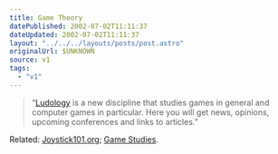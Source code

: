 ```yaml
---
title: Game Theory
datePublished: 2002-07-02T11:11:37
dateUpdated: 2002-07-02T11:11:37
layout: "../../../layouts/posts/post.astro"
originalUrl: $UNKNOWN
source: v1
tags:
  - "v1"
---
```


> &#8220;[Ludology][1] is a new discipline that studies games in general and computer games in particular. Here you will get news, opinions, upcoming conferences and links to articles.&#8221;

Related: [Joystick101.org][2]; [Game Studies][3].

[1]: http://www.ludology.org/ "Ludology"
[2]: http://www.joystick101.org/ "Joystick101.org"
[3]: http://www.gamestudies.org/ "Game Studies"
